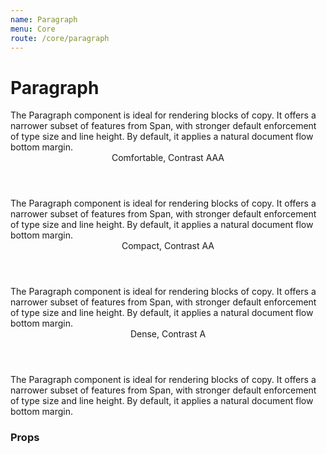 ```yaml
---
name: Paragraph
menu: Core
route: /core/paragraph
---
```



# Paragraph

<Playground>
  <Paragraph>
    The Paragraph component is ideal for rendering blocks of copy. It offers a narrower subset of features from Span, with stronger default enforcement of type size and line height. By default, it applies a natural document flow bottom margin.
  </Paragraph>

  <Header h3>Comfortable, Contrast AAA</Header>

  <Paragraph contrast="AAA" lineHeight="comfortable">
    The Paragraph component is ideal for rendering blocks of copy. It offers a narrower subset of features from Span, with stronger default enforcement of type size and line height. By default, it applies a natural document flow bottom margin.
  </Paragraph>

  <Header h3>Compact, Contrast AA</Header>

  <Paragraph contrast="AA" lineHeight="comfortable">
    The Paragraph component is ideal for rendering blocks of copy. It offers a narrower subset of features from Span, with stronger default enforcement of type size and line height. By default, it applies a natural document flow bottom margin.
  </Paragraph>

  <Header h3>Dense, Contrast A</Header>

  <Paragraph contrast="A" lineHeight="dense">
    The Paragraph component is ideal for rendering blocks of copy. It offers a narrower subset of features from Span, with stronger default enforcement of type size and line height. By default, it applies a natural document flow bottom margin.
  </Paragraph>
</Playground>

### Props

<Props of={Paragraph} />

